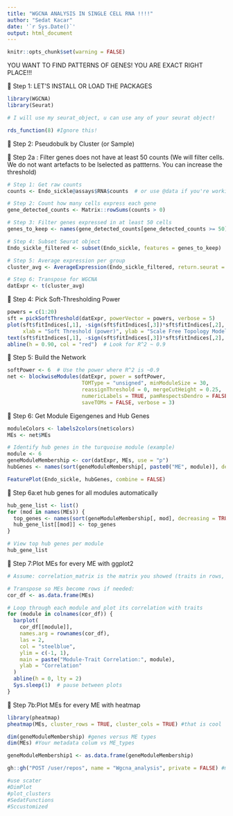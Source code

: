 ```yaml
---
title: "WGCNA ANALYSIS IN SINGLE CELL RNA !!!!"
author: "Sedat Kacar"
date: '`r Sys.Date()`'
output: html_document
---
```


```r
knitr::opts_chunk$set(warning = FALSE)
```

YOU WANT TO FIND PATTERNS OF GENES! YOU ARE EXACT RIGHT PLACE!!!

🔹 Step 1: LET'S INSTALL OR LOAD THE PACKAGES

```r


library(WGCNA)
library(Seurat)

# I will use my seurat_object, u can use any of your seurat object!

rds_function(8) #Ignore this!

```
🔹 Step 2: Pseudobulk by Cluster (or Sample)

🔹 Step 2a : Filter genes does not have at least 50 counts (We will filter cells. We do not want artefacts to be lselected as pattterns. You can increase the threshold)

```r
# Step 1: Get raw counts
counts <- Endo_sickle@assays$RNA$counts  # or use @data if you're working with log-normalized

# Step 2: Count how many cells express each gene
gene_detected_counts <- Matrix::rowSums(counts > 0)

# Step 3: Filter genes expressed in at least 50 cells
genes_to_keep <- names(gene_detected_counts[gene_detected_counts >= 50])

# Step 4: Subset Seurat object
Endo_sickle_filtered <- subset(Endo_sickle, features = genes_to_keep)

# Step 5: Average expression per group
cluster_avg <- AverageExpression(Endo_sickle_filtered, return.seurat = FALSE)$RNA

# Step 6: Transpose for WGCNA
datExpr <- t(cluster_avg)

```

🔹 Step 4: Pick Soft-Thresholding Power


```r
powers = c(1:20)
sft = pickSoftThreshold(datExpr, powerVector = powers, verbose = 5)
plot(sft$fitIndices[,1], -sign(sft$fitIndices[,3])*sft$fitIndices[,2],
     xlab = "Soft Threshold (power)", ylab = "Scale Free Topology Model Fit, signed R^2", type = "n")
text(sft$fitIndices[,1], -sign(sft$fitIndices[,3])*sft$fitIndices[,2], labels = powers, col = "red")
abline(h = 0.90, col = "red")  # Look for R^2 ~ 0.9

```

🔹 Step 5: Build the Network


```r
softPower <- 6  # Use the power where R^2 is ~0.9
net <- blockwiseModules(datExpr, power = softPower,
                        TOMType = "unsigned", minModuleSize = 30,
                        reassignThreshold = 0, mergeCutHeight = 0.25,
                        numericLabels = TRUE, pamRespectsDendro = FALSE,
                        saveTOMs = FALSE, verbose = 3)

```

🔹 Step 6: Get Module Eigengenes and Hub Genes


```r
moduleColors <- labels2colors(net$colors)
MEs <- net$MEs

# Identify hub genes in the turquoise module (example)
module <- 6
geneModuleMembership <- cor(datExpr, MEs, use = "p")
hubGenes <- names(sort(geneModuleMembership[, paste0("ME", module)], decreasing = TRUE))[1:33]

FeaturePlot(Endo_sickle, hubGenes, combine = FALSE)
```

🔹 Step 6a:et hub genes for all modules automatically

```r
hub_gene_list <- list()
for (mod in names(MEs)) {
  top_genes <- names(sort(geneModuleMembership[, mod], decreasing = TRUE))[1:33]
  hub_gene_list[[mod]] <- top_genes
}

# View top hub genes per module
hub_gene_list

```

🔹 Step 7:Plot MEs for every ME with ggplot2

```r
# Assume: correlation_matrix is the matrix you showed (traits in rows, MEs in columns)

# Transpose so MEs become rows if needed:
cor_df <- as.data.frame(MEs)

# Loop through each module and plot its correlation with traits
for (module in colnames(cor_df)) {
  barplot(
    cor_df[[module]],
    names.arg = rownames(cor_df),
    las = 2,
    col = "steelblue",
    ylim = c(-1, 1),
    main = paste("Module-Trait Correlation:", module),
    ylab = "Correlation"
  )
  abline(h = 0, lty = 2)
  Sys.sleep(1)  # pause between plots
}

```

🔹 Step 7b:Plot MEs for every ME with heatmap

```r
library(pheatmap)
pheatmap(MEs, cluster_rows = TRUE, cluster_cols = TRUE) #that is cool

```



```r
dim(geneModuleMembership) #genes versus ME types 
dim(MEs) #Your metadata colum vs ME_types

geneModuleMembership1 <- as.data.frame(geneModuleMembership)

```


```r
gh::gh("POST /user/repos", name = "Wgcna_analysis", private = FALSE) #making a new repo

```

```r
#use scater
#DimPlot
#plot_clusters
#SedatFunctions
#Sccustomized

```

